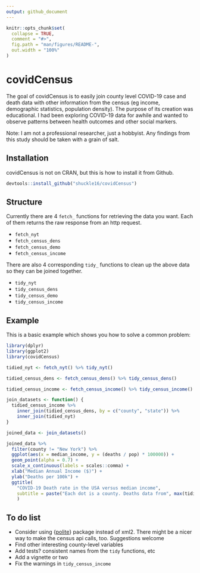 ```yaml
---
output: github_document
---
```


<!-- README.md is generated from README.Rmd. Please edit that file -->

```r
knitr::opts_chunk$set(
  collapse = TRUE,
  comment = "#>",
  fig.path = "man/figures/README-",
  out.width = "100%"
)
```

# covidCensus

The goal of covidCensus is to easily join county level COVID-19 case and death data with other information from the census (eg income, demographic statistics, population density). The purpose of its creation was educational. I had been exploring COVID-19 data for awhile and wanted to observe patterns between health outcomes and other social markers. 

Note: I am not a professional researcher, just a hobbyist. Any findings from this study should be taken with a grain of salt.

## Installation

covidCensus is not on CRAN, but this is how to install it from Github. 

``` r
devtools::install_github("shuckle16/covidCensus")
```

## Structure

Currently there are 4 `fetch_` functions for retrieving the data you want. Each of them returns the raw response from an http request.

* `fetch_nyt`
* `fetch_census_dens`
* `fetch_census_demo`
* `fetch_census_income`

There are also 4 corresponding `tidy_` functions to clean up the above data so they can be joined together.

* `tidy_nyt`
* `tidy_census_dens`
* `tidy_census_demo`
* `tidy_census_income`




## Example

This is a basic example which shows you how to solve a common problem:

```r
library(dplyr)
library(ggplot2)
library(covidCensus)

tidied_nyt <- fetch_nyt() %>% tidy_nyt()

tidied_census_dens <- fetch_census_dens() %>% tidy_census_dens()

tidied_census_income <- fetch_census_income() %>% tidy_census_income()

join_datasets <- function() {
  tidied_census_income %>%
    inner_join(tidied_census_dens, by = c("county", "state")) %>% 
    inner_join(tidied_nyt)
}

joined_data <- join_datasets() 

joined_data %>%   
  filter(county != "New York") %>% 
  ggplot(aes(x = median_income, y = (deaths / pop) * 100000)) + 
  geom_point(alpha = 0.7) + 
  scale_x_continuous(labels = scales::comma) +
  xlab("Median Annual Income ($)") + 
  ylab("Deaths per 100k") + 
  ggtitle(
    "COVID-19 Death rate in the USA versus median income", 
    subtitle = paste("Each dot is a county. Deaths data from", max(tidied_nyt$date))
    )
```


## To do list

- Consider using {[polite][1]} package instead of xml2. There might be a nicer way to make the census api calls, too. Suggestions welcome
- Find other interesting county-level variables
- Add tests? consistent names from the `tidy` functions, etc
- Add a vignette or two 
- Fix the warnings in `tidy_census_income`


[1]: https://github.com/dmi3kno/polite

